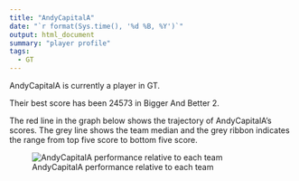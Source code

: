 ```yaml
---
title: "AndyCapitalA"
date: "`r format(Sys.time(), '%d %B, %Y')`"
output: html_document
summary: "player profile"
tags:
  - GT
---
```


AndyCapitalA is currently a player in GT.

Their best score has been 24573 in Bigger And Better 2.

The red line in the graph below shows the trajectory of AndyCapitalA's scores. The grey line shows the team median and the grey ribbon indicates the range from top five score to bottom five score.

![AndyCapitalA performance relative to each team](AndyCapitalA.jpg)
